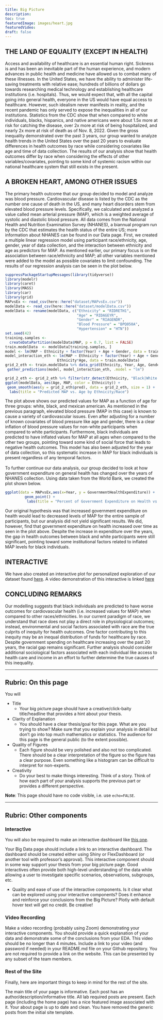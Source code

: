 ```yaml
---
title: Big Picture
description:
toc: true
featuredImage: images/heart.jpg
featuredVideo:
draft: false
---
```

## THE LAND OF EQUALITY (EXCEPT IN HEALTH)

Access and availability of healthcare is an essential human right. Sickness is and has been an inevitable part of the human experience, and modern advances in public health and medicine have allowed us to combat many of these illnesses. In the United States, we have the ability to administer life-saving treatments with relative ease; hundreds of billions of dollars go towards researching medical technology and establishing healthcare institutions (i.e. hospitals). Thus, we would expect that, with all the capital going into general health, everyone in the US would have equal access to healthcare. However, such idealism never manifests in reality, and the recent pandemic has only served to expose the inequalities in all of our institutions. Statistics from the CDC show that when compared to white individuals, blacks, hispanics, and native americans were about 1.5x more at risk for catching the disease, over 2x more at risk of being hospitalized, and nearly 2x more at risk of death as of Nov. 8, 2022. Given the gross inequality demonstrated over the past 3 years, our group wanted to analyze health trends in the United States over the past 20 years to evaluate differences in health outcomes by race while considering covariates like age and time of data collection. The results of our analysis show that health outcomes differ by race when considering the effects of other variables/covariates, pointing to some kind of systemic racism within our national healthcare system that still exists in the present. 

## A BROKEN HEART, AMONG OTHER ISSUES

The primary health outcome that our group decided to model and analyze was blood pressure. Cardiovascular disease is listed by the CDC as the number one cause of death in the US, and many heart disorders stem from elevated blood pressure levels. Specifically, we calculated and analyzed a value called mean arterial pressure (MAP), which is a weighted average of systolic and diastolic blood pressure. All data comes from the National Health and Nutrition Examination Survey (NHANES), a biannual program run by the CDC that estimates the health status of the entire US; more information about NHANES can be found in our Data page. First, we created a multiple linear regression model using participant race/ethnicity, age, gender, year of data collection, and the interaction between ethnicity and age as predictors for MAP. As mentioned earlier, our primary focus is on the association between race/ethnicity and MAP; all other variables mentioned were added to the model as possible covariates to limit confounding. The results of our regression analysis can be seen in the plot below.

```r
suppressPackageStartupMessages(library(tidyverse))
library(modelr)
library(caret)
library(MASS)
library(car)
library(grid)
MAPvsEx <- read_csv(here::here("dataset/MAPvsEx.csv"))
modelData <- read_csv(here::here("dataset/modelData.csv"))
modelData <- rename(modelData, c("Ethnicity" = "RIDRETH1",
                                 "Age" = "RIDAGEYR", 
                                 "Gender" = "RIAGENDR", 
                                 "Blood Pressure" = "BPQ050A", 
                                 "Hypertension" = "HTN"))
set.seed(42)
training.samples <- 
  createDataPartition(modelData$MAP, p = 0.7, list = FALSE)
train.modelData  <- modelData[training.samples, ]
model <- lm(MAP ~ Ethnicity + factor(Year) + Age + Gender, data = train.modelData)
model_interaction_eth <- lm(MAP ~ Ethnicity + factor(Year) + Age + Gender +  
                        Ethnicity*Age, data = train.modelData)
grid_2_eth <- train.modelData %>% data_grid(Ethnicity, Year, Age, Gender) %>% # needs both variables
 gather_predictions(model, model_interaction_eth, .model = "lm")

grid_2_eth <- grid_2_eth %>% filter(str_detect(Ethnicity, "Black|White|Mexican American"))
ggplot(modelData, aes(Age, MAP, color = Ethnicity)) + 
 geom_smooth(aes(y = grid_2_eth$pred), data = grid_2_eth, size = 1) +
  labs(title = "Predicted MAP vs. Age by Ethnicity/Race")
```

The plot above shows our predicted values for MAP as a function of age for three groups: white, black, and mexican american. As mentioned in the previous paragraph, elevated blood pressure (MAP in this case) is known to cause a variety of cardiovascular issues. Even after adjusting for a number of known covariates of blood pressure like age and gender, there is a clear inflation of blood pressure values for non-white participants when compared to white participants. Furthermore, black individuals are predicted to have inflated values for MAP at all ages when compared to the other two groups, pointing toward some kind of social force that leads to negative health outcomes. This model has also been adjusted for the year of data collection, so this systematic increase in MAP for black individuals is present regardless of any temporal factors. 
<br>
<br>
To further continue our data analysis, our group decided to look at how government expenditure on general health has changed over the years of NHANES collection. Using data taken from the World Bank, we created the plot shown below. 
```r
ggplot(data = MAPvsEx,aes(x=Year, y = GovernmentHealthExpenditure)) + 
         geom_point() +
          labs(title = "Percent of Government Expenditure on Health vs. Year", y = "Percent of Government Expenditure on Health")
```
Our original hypothesis was that increased government expenditure on health would lead to decreased levels of MAP for the entire sample of participants, but our analysis did not yield significant results. We did, however, find that government expenditure on health increased over time as seen in the plot above. Despite the increase in expenditure over the years, the gap in health outcomes between black and white participants were still significant, pointing toward some institutional factors related to inflated MAP levels for black individuals. 

## INTERACTIVE

We have also created an interactive plot for personalized exploration of our dataset found [here](https://swej.shinyapps.io/swej_interactive/). A video demonstration of this interactive is linked [here](link video when done)

## CONCLUDING REMARKS

Our modelling suggests that black individuals are predicted to have worse outcomes for cardiovascular health (i.e. increased values for MAP) when compared to other races/ethnicities. In our current paradigm of race, we understand that race does not play a direct role in physiological outcomes; instead, environmental and social factors associated with race are the true culprits of inequity for health outcomes. One factor contributing to this inequity may be an inequal distribution of funds for healthcare by race. Despite government spending on healthcare increasing over the past 20 years, the racial gap remains significant. Further analysis should consider additional sociological factors associated with each individual like access to health care and income in an effort to further determine the true causes of this inequality.  


---

## Rubric: On this page

You will



* Title
  * Your big picture page should have a creative/click-baity title/headline that provides a hint about your thesis.
* Clarity of Explanation
  * You should have a clear thesis/goal for this page. What are you trying to show? Make sure that you explain your analysis in detail but don't go into top much mathematics or statistics. The audience for this page is the general public (to the extent possible).
* Quality of Figures
  * Each figure should be very polished and also not too complicated. There should be a clear interpretation of the figure so the figure has a clear purpose. Even something like a histogram can be difficult to interpret for non-experts.
* Creativity
  * Do your best to make things interesting. Think of a story. Think of how each part of your analysis supports the previous part or provides a different perspective.
  
**Note**: This page should have no code visible, i.e. use `echo=FALSE`.  

---

## Rubric: Other components

### Interactive

You will also be required to make an interactive dashboard like [this one](/flex/flex.html).

Your Big Data page should include a link to an interactive dashboard. The dashboard should be created either using Shiny or FlexDashboard (or another tool with professor's approval). This interactive component should in some way support your thesis from your big picture page. Good interactives often provide both high-level understanding of the data while allowing a user to investigate specific scenarios, observations, subgroups, etc.

* Quality and ease of use of the interactive components.
Is it clear what can be explored using your interactive components?
Does it enhance and reinforce your conclusions from the Big Picture?
Plotly with default hover text will get no credit. Be creative!


### Video Recording

Make a video recording (probably using Zoom) demonstrating your interactive components.
You should provide a quick explanation of your data and demonstrate some of the conclusions from your EDA.
This video should be no longer than 4 minutes.
Include a link to your video (and password if needed) in your README.md file on your Github repository. You are not required to provide a link on the website.
This can be presented by any subset of the team members.


### Rest of the Site

Finally, here are important things to keep in mind for the rest of the site. 

The main title of your page is informative.
Each post has an author/description/informative title.
All lab required posts are present.
Each page (including the home page) has a nice featured image associated with it.
Your about page is up to date and clean.
You have removed the generic posts from the initial site template.
